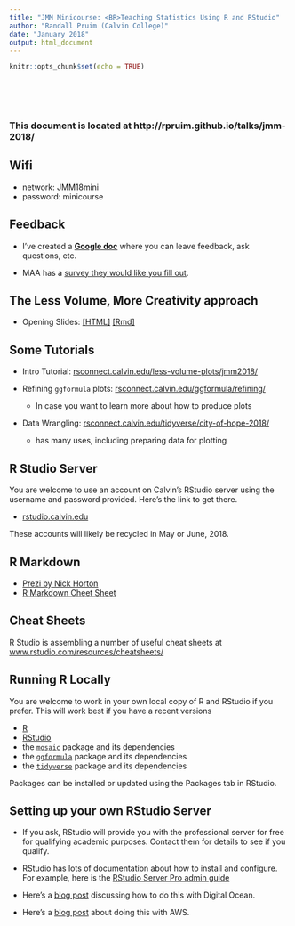 ```yaml
---
title: "JMM Minicourse: <BR>Teaching Statistics Using R and RStudio"
author: "Randall Pruim (Calvin College)"
date: "January 2018"
output: html_document
---
```


```r
knitr::opts_chunk$set(echo = TRUE)
```


<br>
<br>
<br>

###  This document is located at http://rpruim.github.io/talks/jmm-2018/

## Wifi

  * network: JMM18mini
  * password: minicourse
  
## Feedback 

 * I've created a [**Google doc**](https://docs.google.com/document/d/1d_gm6hRLSfAJBVr-P9M7cTdf3PCNaAY_qFjuEiNEVuA/edit?usp=sharing) where you can leave feedback, ask questions, etc.

 * MAA has a [survey they would like you fill out](https://www.surveymonkey.com/r/RCTTT5D).

## The Less Volume, More Creativity approach

  * Opening Slides: [[HTML]](../Less-Volume/less-volume-jmm-2018.html) [[Rmd]](../Less-Volume/less-volume-jmm-2018.Rmd)
  

## Some Tutorials
 
  * Intro Tutorial: [rsconnect.calvin.edu/less-volume-plots/jmm2018/](http://rstudio.calvin.edu:3939/less-volume-plots/jmm2018/)
  
  
  * Refining `ggformula` plots: [rsconnect.calvin.edu/ggformula/refining/](http://rstudio.calvin.edu:3939/ggformula/refining/)
  
    * In case you want to learn more about how to produce plots  
   
   
 
 * Data Wrangling: [rsconnect.calvin.edu/tidyverse/city-of-hope-2018/](http://rsconnect.calvin.edu/tidyverse/city-of-hope-2018/)
    
    * has many uses, including preparing data for plotting


## R Studio Server

You are welcome to use an account on Calvin's RStudio server using the username and password 
provided.  Here's the link to get there.

  * [rstudio.calvin.edu](http://rstudio.calvin.edu)
  
These accounts will likely be recycled in May or June, 2018.

## R Markdown

 * [Prezi by Nick Horton](https://prezi.com/vq6l5yqpnqma/intro-to-r-markdown-cvc-2015/)
 * [R Markdown Cheet Sheet](https://github.com/rstudio/cheatsheets/raw/master/rmarkdown-2.0.pdf)

## Cheat Sheets

R Studio is assembling a number of useful cheat sheets at [www.rstudio.com/resources/cheatsheets/](https://www.rstudio.com/resources/cheatsheets/)
   
## Running R Locally

You are welcome to work in your own local copy of R and RStudio if you prefer.  This will work best if you have a recent versions 

  * [R](http://cran.r-project.org)
  * [RStudio](http://rstudio.com)
  * the [`mosaic`](https://github.com/ProjectMOSAIC/mosaic) package and its dependencies
  * the [`ggformula`](https://github.com/ProjectMOSAIC/mosaic) package and its dependencies
  * the [`tidyverse`](https://github.com/tidyverse/tidyverse) package and its dependencies
  
Packages can be installed or updated using the Packages tab in RStudio.

## Setting up your own RStudio Server  

 * If you ask, RStudio will provide you with the professional server for free for qualifying academic purposes.  Contact them for details to see if you qualify.
 
 * RStudio has lots of documentation about how to install and configure. For example, here is the [RStudio Server Pro admin guide](http://docs.rstudio.com/ide/server-pro/)
 
 * Here's a [blog post](https://www.r-bloggers.com/how-to-get-your-very-own-rstudio-server-and-shiny-server-with-digitalocean/) discussing how to do this with Digital Ocean.

 * Here's a [blog post](http://amunategui.github.io/EC2-RStudioServer/) about doing this with AWS.
 